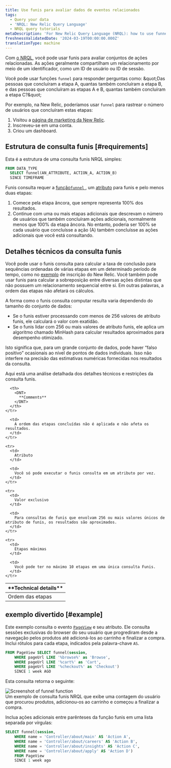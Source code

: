 ```yaml
---
title: Use funis para avaliar dados de eventos relacionados
tags:
  - Query your data
  - 'NRQL: New Relic Query Language'
  - NRQL query tutorials
metaDescription: 'For New Relic Query Language (NRQL): how to use funnels to understand how many users complete a set of steps in a procedure.'
freshnessValidatedDate: '2024-03-19T00:00:00.000Z'
translationType: machine
---
```


Com [o NRQL](/docs/query-data/nrql-new-relic-query-language/getting-started/introduction-nrql), você pode usar funis para avaliar conjuntos de ações relacionadas. As ações geralmente compartilham um relacionamento por meio de um identificador, como um ID de usuário ou ID de sessão.

Você pode usar funções `funnel` para responder perguntas como: &amp;quot;Das pessoas que concluíram a etapa A, quantas também concluíram a etapa B, e das pessoas que concluíram as etapas A e B, quantas também concluíram a etapa C?&amp;quot;

Por exemplo, na New Relic, poderíamos usar `funnel` para rastrear o número de usuários que concluíram estas etapas:

1. Visitou a [página de marketing da New Relic](https://newrelic.com/platform).
2. Inscreveu-se em uma conta.
3. Criou um dashboard.

## Estrutura de consulta funis [#requirements]

Esta é a estrutura de uma consulta funis NRQL simples:

```sql
FROM DATA_TYPE 
  SELECT funnel(AN_ATTRIBUTE, ACTION_A, ACTION_B) 
  SINCE TIMEFRAME
```

Funis consulta requer a [função`funnel` ](/docs/query-data/nrql-new-relic-query-language/getting-started/nrql-syntax-components-functions#func-funnel), um [atributo](/docs/using-new-relic/welcome-new-relic/get-started/glossary#attribute) para funis e pelo menos duas etapas:

1. Comece pela etapa âncora, que sempre representa 100% dos resultados.
2. Continue com uma ou mais etapas adicionais que descrevam o número de usuários que também concluíram ações adicionais, normalmente menos que 100% da etapa âncora. No entanto, poderia ser 100% se cada usuário que concluísse a ação (A) também concluísse as ações adicionais que você está consultando.

## Detalhes técnicos da consulta funis

Você pode usar o funis consulta para calcular a taxa de conclusão para sequências ordenadas de várias etapas em um determinado período de tempo, como no [exemplo](#why-matters) de inscrição do New Relic. Você também pode usar funis para calcular a sobreposição entre diversas ações distintas que não possuem um relacionamento sequencial entre si. Em outras palavras, a ordem das etapas não afetará os cálculos.

A forma como o funis consulta computar resulta varia dependendo do tamanho do conjunto de dados:

* Se o funis estiver processando com menos de 256 valores de atributo funis, ele calculará o valor com exatidão.
* Se o funis lidar com 256 ou mais valores de atributo funis, ele aplica um algoritmo chamado MinHash para calcular resultados aproximados para desempenho otimizado.

Isto significa que, para um grande conjunto de dados, pode haver “falso positivo” ocasionais ao nível de pontos de dados individuais. Isso não interfere na precisão das estimativas numéricas fornecidas nos resultados da consulta.

Aqui está uma análise detalhada dos detalhes técnicos e restrições da consulta funis.

<table>
  <thead>
    <tr>
      <th style={{ width: "200px" }}>
        <DNT>
          **Technical details**
        </DNT>
      </th>

      <th>
        <DNT>
          **Comments**
        </DNT>
      </th>
    </tr>
  </thead>

  <tbody>
    <tr>
      <td>
        Ordem das etapas
      </td>

      <td>
        A ordem das etapas concluídas não é aplicada e não afeta os resultados.
      </td>
    </tr>

    <tr>
      <td>
        Atributo
      </td>

      <td>
        Você só pode executar o funis consulta em um atributo por vez.
      </td>
    </tr>

    <tr>
      <td>
        Valor exclusivo
      </td>

      <td>
        Para consultas de funis que envolvam 256 ou mais valores únicos de atributo de funis, os resultados são aproximados.
      </td>
    </tr>

    <tr>
      <td>
        Etapas máximas
      </td>

      <td>
        Você pode ter no máximo 10 etapas em uma única consulta Funis.
      </td>
    </tr>
  </tbody>
</table>

## exemplo divertido [#example]

Este exemplo consulta o evento <InlinePopover type="browser" />[`PageView`](/attribute-dictionary/?event=PageView) e seu atributo. Ele consulta sessões exclusivas do browser do seu usuário que progrediram desde a navegação pelos produtos até adicioná-los ao carrinho e finalizar a compra. Inclui rótulos para cada etapa, indicados pela palavra-chave `AS`.

```sql
FROM PageView SELECT funnel(session, 
    WHERE pageUrl LIKE '%browse%' as 'Browse', 
    WHERE pageUrl LIKE '%cart%' as 'Cart', 
    WHERE pageUrl LIKE '%checkout%' as 'Checkout') 
    SINCE 1 week AGO
```

Esta consulta retorna o seguinte:

<img title="crop-insights-funnels.png" alt="Screenshot of funnel function" src="/images/queries-nrql_screenshot-crop_funnel-NRQL.webp" />

<figcaption>
  Um exemplo de consulta funis NRQL que exibe uma contagem do usuário que procurou produtos, adicionou-os ao carrinho e começou a finalizar a compra.
</figcaption>

Inclua ações adicionais entre parênteses da função funis em uma lista separada por vírgulas:

```sql
SELECT funnel(session, 
    WHERE name = 'Controller/about/main' AS 'Action A', 
    WHERE name = 'Controller/about/careers' AS 'Action B', 
    WHERE name = 'Controller/about/insights' AS 'Action C', 
    WHERE name = 'Controller/about/apply' AS 'Action D') 
    FROM PageView 
    SINCE 1 week ago
```